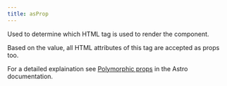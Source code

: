 ```yaml
---
title: asProp
---
```


Used to determine which HTML tag is used to render the component.

Based on the value, all HTML attributes of this tag are accepted as props too.

For a detailed explaination see [Polymorphic props](https://docs.astro.build/en/guides/typescript/#polymorphic-type) in the Astro documentation.